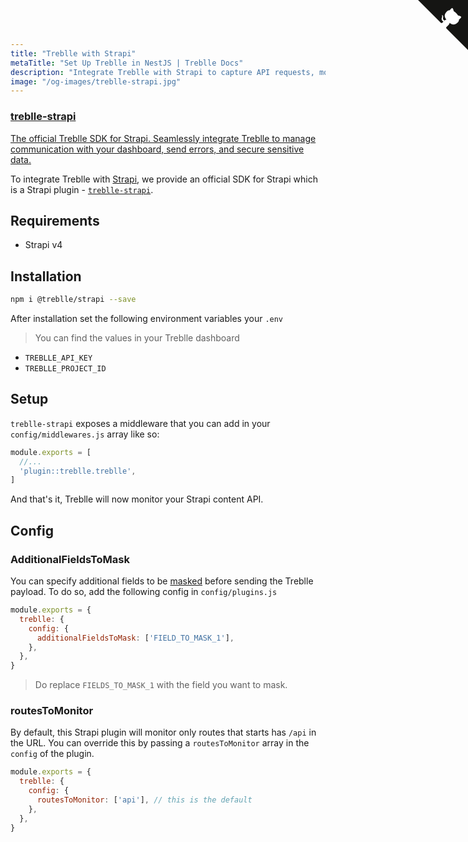 ```yaml
---
title: "Treblle with Strapi"
metaTitle: "Set Up Treblle in NestJS | Treblle Docs"
description: "Integrate Treblle with Strapi to capture API requests, monitor errors, and enhance security. Follow our setup guide to configure Treblle for real-time API insights."
image: "/og-images/treblle-strapi.jpg"
---
```


<div class="max-w-full mx-auto shadow-lg rounded-lg overflow-hidden">
  <a href="https://github.com/Treblle/treblle-strapi" title="View source on GitHub" aria-label="View source on GitHub" class="relative no-underline">
    <div>
      <svg width="80" height="80" viewBox="0 0 250 250" style="fill:#151513; color:#fff; position: absolute; top: 0; border: 0; right: 0;" aria-hidden="true">
        <path d="M0,0 L115,115 L130,115 L142,142 L250,250 L250,0 Z"></path>
        <path d="M128.3,109.0 C113.8,99.7 119.0,89.6 119.0,89.6 C122.0,82.7 120.5,78.6 120.5,78.6 C119.2,72.0 123.4,76.3 123.4,76.3 C127.3,80.9 125.5,87.3 125.5,87.3 C122.9,97.6 130.6,101.9 134.4,103.2" fill="currentColor" style="transform-origin: 130px 106px;" class="octo-arm"></path>
        <path d="M115.0,115.0 C114.9,115.1 118.7,116.5 119.8,115.4 L133.7,101.6 C136.9,99.2 139.9,98.4 142.2,98.6 C133.8,88.0 127.5,74.4 143.8,58.0 C148.5,53.4 154.0,51.2 159.7,51.0 C160.3,49.4 163.2,43.6 171.4,40.1 C171.4,40.1 176.1,42.5 178.8,56.2 C183.1,58.6 187.2,61.8 190.9,65.4 C194.5,69.0 197.7,73.2 200.1,77.6 C213.8,80.2 216.3,84.9 216.3,84.9 C212.7,93.1 206.9,96.0 205.4,96.6 C205.1,102.4 203.0,107.8 198.3,112.5 C181.9,128.9 168.3,122.5 157.7,114.1 C157.9,116.9 156.7,120.9 152.7,124.9 L141.0,136.5 C139.8,137.7 141.6,141.9 141.8,141.8 Z" fill="currentColor" class="octo-body"></path>
      </svg>
    </div>
    <div class="grid grid-cols-4 gap-4 px-2 py-2">
      <div class="col-span-4">
      	<h3 class="text-xl font-semibold">treblle-strapi</h3>
      	<p class="text-sm font-medium">
          The official Treblle SDK for Strapi. Seamlessly integrate Treblle to manage communication with your dashboard, send errors, and secure sensitive data.
        </p>
      </div>
    </div>
  </a>
</div>

To integrate Treblle with [Strapi](http://strapi.io), we provide an official SDK for Strapi which is a Strapi plugin - [`treblle-strapi`](https://github.com/Treblle/treblle-strapi/).

## Requirements

- Strapi v4

## Installation

```sh
npm i @treblle/strapi --save
```

After installation set the following environment variables your `.env`

> You can find the values in your Treblle dashboard

- `TREBLLE_API_KEY`
- `TREBLLE_PROJECT_ID`

## Setup

`treblle-strapi` exposes a middleware that you can add in your `config/middlewares.js` array like so:

```js
module.exports = [
  //...
  'plugin::treblle.treblle',
]
```

And that's it, Treblle will now monitor your Strapi content API.

## Config

### AdditionalFieldsToMask

You can specify additional fields to be [masked](/security/masking/) before sending the Treblle payload. To do so, add the following config in `config/plugins.js`

```js
module.exports = {
  treblle: {
    config: {
      additionalFieldsToMask: ['FIELD_TO_MASK_1'],
    },
  },
}
```

> Do replace `FIELDS_TO_MASK_1` with the field you want to mask.

### routesToMonitor

By default, this Strapi plugin will monitor only routes that starts has `/api` in the URL. You can override this by passing a `routesToMonitor` array in the `config` of the plugin.

```js
module.exports = {
  treblle: {
    config: {
      routesToMonitor: ['api'], // this is the default
    },
  },
}
```